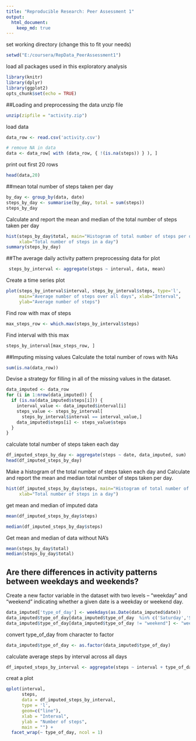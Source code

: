 ```yaml
---
title: "Reproducible Research: Peer Assessment 1"
output: 
  html_document:
    keep_md: true
---
```


set working directory (change this to fit your needs)
```r
setwd("E:/coursera/RepData_PeerAssessment1")
```
load all packages used in this exploratory analysis

```r
library(knitr)
library(dplyr)
library(ggplot2)
opts_chunk$set(echo = TRUE)
```
##Loading and preprocessing the data
unzip file
```r
unzip(zipfile = "activity.zip")
```
load data
```r
data_row <- read.csv('activity.csv')

# remove NA in data
data <- data_row[ with (data_row, { !(is.na(steps)) } ), ]
```
print out first 20 rows

```r
head(data,20)
```
##mean total number of steps taken per day
```r
by_day <- group_by(data, date)
steps_by_day <- summarise(by_day, total = sum(steps))
steps_by_day
```
Calculate and report the mean and median of the total number of steps taken per day
```r
hist(steps_by_day$total, main="Histogram of total number of steps per day", 
     xlab="Total number of steps in a day")
summary(steps_by_day)
```
##The average daily activity pattern
 preprocessing data for plot
```r
 steps_by_interval <- aggregate(steps ~ interval, data, mean)
```
Create a time series plot 
```r
plot(steps_by_interval$interval, steps_by_interval$steps, type='l', 
     main="Average number of steps over all days", xlab="Interval", 
     ylab="Average number of steps")
```
 Find row with max of steps
```r
max_steps_row <- which.max(steps_by_interval$steps)
```
Find interval with this max
```r
steps_by_interval[max_steps_row, ]
```
##Imputing missing values
Calculate the total number of rows with NAs
```r
sum(is.na(data_row))
```
Devise a strategy for filling in all of the missing values in the dataset. 
```r
data_imputed <- data_row
for (i in 1:nrow(data_imputed)) {
  if (is.na(data_imputed$steps[i])) {
    interval_value <- data_imputed$interval[i]
    steps_value <- steps_by_interval[
      steps_by_interval$interval == interval_value,]
    data_imputed$steps[i] <- steps_value$steps
  }
}
```
calculate  total number of steps taken each day
```r
df_imputed_steps_by_day <- aggregate(steps ~ date, data_imputed, sum)
head(df_imputed_steps_by_day)
```
Make a histogram of the total number of steps taken each day and Calculate and report the mean and median total number of steps taken per day. 
```r
hist(df_imputed_steps_by_day$steps, main="Histogram of total number of steps per day (imputed)", 
     xlab="Total number of steps in a day")
```
get mean and median of imputed data
```r
mean(df_imputed_steps_by_day$steps)

median(df_imputed_steps_by_day$steps)
```
Get mean and median of data without NA's
```r
mean(steps_by_day$total)
median(steps_by_day$total)
```
## Are there differences in activity patterns between weekdays and weekends?
Create a new factor variable in the dataset with two levels – “weekday” and “weekend” indicating whether a given date is a weekday or weekend day.
```r
data_imputed['type_of_day'] <- weekdays(as.Date(data_imputed$date))
data_imputed$type_of_day[data_imputed$type_of_day  %in% c('Saturday','Sunday') ] <- "weekend"
data_imputed$type_of_day[data_imputed$type_of_day != "weekend"] <- "weekday"
```
convert type_of_day from character to factor
```r
data_imputed$type_of_day <- as.factor(data_imputed$type_of_day)
```
calculate average steps by interval across all days
```r
df_imputed_steps_by_interval <- aggregate(steps ~ interval + type_of_day, data_imputed, mean)
```
creat a plot
```r
qplot(interval, 
      steps, 
      data = df_imputed_steps_by_interval, 
      type = 'l', 
      geom=c("line"),
      xlab = "Interval", 
      ylab = "Number of steps", 
      main = "") +
  facet_wrap(~ type_of_day, ncol = 1)
```


